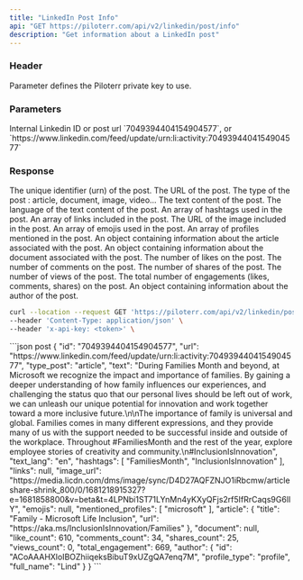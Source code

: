 ```yaml
---
title: "LinkedIn Post Info"
api: "GET https://piloterr.com/api/v2/linkedin/post/info"
description: "Get information about a LinkedIn post"
---
```


### Header

<ParamField header="x-api-key" type="string" required={true}>
    Parameter defines the Piloterr private key to use.
</ParamField>

### Parameters

<ParamField query="query" type="string" optional={false} placeholder="7049394404154904577">
    Internal Linkedin ID or post url `7049394404154904577`, or `https://www.linkedin.com/feed/update/urn:li:activity:7049394404154904577`
</ParamField>

### Response

<ResponseField name="post" type="Post Object">
    <Expandable title="properties" defaultOpen={true}>
        <ResponseField name="id" type="string">
            The unique identifier (urn) of the post.
        </ResponseField>
        <ResponseField name="url" type="string">
            The URL of the post.
        </ResponseField>
        <ResponseField name="type_post" type="string">
            The type of the post : article, document, image, video...
        </ResponseField>
        <ResponseField name="text" type="string">
            The text content of the post.
        </ResponseField>
        <ResponseField name="text_lang" type="string">
            The language of the text content of the post.
        </ResponseField>
        <ResponseField name="hashtags" type="array">
            An array of hashtags used in the post.
        </ResponseField>
        <ResponseField name="links" type="array">
            An array of links included in the post.
        </ResponseField>
        <ResponseField name="image_url" type="string">
            The URL of the image included in the post.
        </ResponseField>
        <ResponseField name="emojis" type="array">
            An array of emojis used in the post.
        </ResponseField>
        <ResponseField name="mentioned_profiles" type="array">
            An array of profiles mentioned in the post.
        </ResponseField>
        <ResponseField name="article" type="object">
            An object containing information about the article associated with the post.
        </ResponseField>
        <ResponseField name="document" type="object">
            An object containing information about the document associated with the post.
        </ResponseField>
        <ResponseField name="like_count" type="number">
            The number of likes on the post.
        </ResponseField>
        <ResponseField name="comments_count" type="number">
            The number of comments on the post.
        </ResponseField>
        <ResponseField name="shares_count" type="number">
            The number of shares of the post.
        </ResponseField>
        <ResponseField name="views_count" type="number">
            The number of views of the post.
        </ResponseField>
        <ResponseField name="total_engagement" type="number">
            The total number of engagements (likes, comments, shares) on the post.
        </ResponseField>
        <ResponseField name="author" type="object">
            An object containing information about the author of the post.
        </ResponseField>
    </Expandable>
</ResponseField>

<RequestExample>

```bash post
curl --location --request GET 'https://piloterr.com/api/v2/linkedin/post/info?query=7049394404154904577' \
--header 'Content-Type: application/json' \
--header 'x-api-key: <token>' \
```

</RequestExample>

<ResponseExample>
```json post
{
    "id": "7049394404154904577",
    "url": "https://www.linkedin.com/feed/update/urn:li:activity:7049394404154904577",
    "type_post": "article",
    "text": "During Families Month and beyond, at Microsoft we recognize the impact and importance of families. By gaining a deeper understanding of how family influences our experiences, and challenging the status quo that our personal lives should be left out of work, we can unleash our unique potential for innovation and work together toward a more inclusive future.\n\nThe importance of family is universal and global. Families comes in many different expressions, and they provide many of us with the support needed to be successful inside and outside of the workplace. Throughout #FamiliesMonth and the rest of the year, explore employee stories of creativity and community.\n#InclusionIsInnovation",
    "text_lang": "en",
    "hashtags": [
        "FamiliesMonth",
        "InclusionIsInnovation"
    ],
    "links": null,
    "image_url": "https://media.licdn.com/dms/image/sync/D4D27AQFZNJO1iRbcmw/articleshare-shrink_800/0/1681218915327?e=1681858800&v=beta&t=4LPNbi1ST71LYnMn4yKXyQFjs2rf5IfRrCaqs9G6lIY",
    "emojis": null,
    "mentioned_profiles": [
        "microsoft"
    ],
    "article": {
        "title": "Family - Microsoft Life Inclusion",
        "url": "https://aka.ms/InclusionIsInnovation/Families"
    },
    "document": null,
    "like_count": 610,
    "comments_count": 34,
    "shares_count": 25,
    "views_count": 0,
    "total_engagement": 669,
    "author": {
        "id": "ACoAAAHXloIBOZhiiqeksBibuT9xUZgQA7enq7M",
        "profile_type": "profile",
        "full_name": "Lind"
    }
}
```
</ResponseExample>
